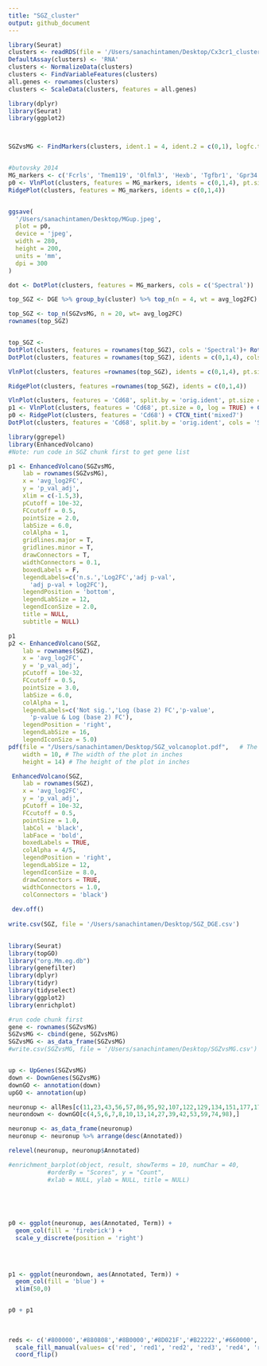 ```yaml
---
title: "SGZ_cluster"
output: github_document
---
```


```r
library(Seurat)
clusters <- readRDS(file = '/Users/sanachintamen/Desktop/Cx3cr1_clusters.Rds', refhook = NULL)
DefaultAssay(clusters) <- 'RNA'
clusters <- NormalizeData(clusters)
clusters <- FindVariableFeatures(clusters)
all.genes <- rownames(clusters)
clusters <- ScaleData(clusters, features = all.genes)
```




```r
library(dplyr)
library(Seurat)
library(ggplot2)



SGZvsMG <- FindMarkers(clusters, ident.1 = 4, ident.2 = c(0,1), logfc.threshold = 0.25)


#butovsky 2014
MG_markers <- c('Fcrls', 'Tmem119', 'Olfml3', 'Hexb', 'Tgfbr1', 'Gpr34', 'Sall1', 'Mertk', 'Pros1', 'Gas6', 'Aif1', 'Csf1r')
p0 <- VlnPlot(clusters, features = MG_markers, idents = c(0,1,4), pt.size = 0)
RidgePlot(clusters, features = MG_markers, idents = c(0,1,4))


ggsave(
  '/Users/sanachintamen/Desktop/MGup.jpeg',
  plot = p0,
  device = 'jpeg',
  width = 280,
  height = 200,
  units = 'mm',
  dpi = 300
)

dot <- DotPlot(clusters, features = MG_markers, cols = c('Spectral'))

top_SGZ <- DGE %>% group_by(cluster) %>% top_n(n = 4, wt = avg_log2FC)

top_SGZ <- top_n(SGZvsMG, n = 20, wt= avg_log2FC)
rownames(top_SGZ)


top_SGZ <- 
DotPlot(clusters, features = rownames(top_SGZ), cols = 'Spectral')+ RotatedAxis() + labs(y="Cluster ID", x = "Gene")
DotPlot(clusters, features = rownames(top_SGZ), idents = c(0,1,4), cols = 'Spectral')+ RotatedAxis() + labs(y="Cluster ID", x = "Gene")

VlnPlot(clusters, features =rownames(top_SGZ), idents = c(0,1,4), pt.size = 0)

RidgePlot(clusters, features =rownames(top_SGZ), idents = c(0,1,4))

VlnPlot(clusters, features = 'Cd68', split.by = 'orig.ident', pt.size = 0)
p1 <- VlnPlot(clusters, features = 'Cd68', pt.size = 0, log = TRUE) + CTCN_tint('mixed7') + NoLegend()
p0 <- RidgePlot(clusters, features = 'Cd68') + CTCN_tint('mixed7')
DotPlot(clusters, features = 'Cd68', split.by = 'orig.ident', cols = 'Spectral')

```

```r
library(ggrepel)
library(EnhancedVolcano)
#Note: run code in SGZ chunk first to get gene list

p1 <- EnhancedVolcano(SGZvsMG,
    lab = rownames(SGZvsMG),
    x = 'avg_log2FC',
    y = 'p_val_adj',
    xlim = c(-1.5,3),
    pCutoff = 10e-32,
    FCcutoff = 0.5,
    pointSize = 2.0,
    labSize = 6.0,
    colAlpha = 1,
    gridlines.major = T,
    gridlines.minor = T,
    drawConnectors = T,
    widthConnectors = 0.1,
    boxedLabels = F,
    legendLabels=c('n.s.','Log2FC','adj p-val',
      'adj p-val + log2FC'),
    legendPosition = 'bottom',
    legendLabSize = 12,
    legendIconSize = 2.0,
    title = NULL,
    subtitle = NULL)

p1 
p2 <- EnhancedVolcano(SGZ,
    lab = rownames(SGZ),
    x = 'avg_log2FC',
    y = 'p_val_adj',
    pCutoff = 10e-32,
    FCcutoff = 0.5,
    pointSize = 3.0,
    labSize = 6.0,
    colAlpha = 1,
    legendLabels=c('Not sig.','Log (base 2) FC','p-value',
      'p-value & Log (base 2) FC'),
    legendPosition = 'right',
    legendLabSize = 16,
    legendIconSize = 5.0)
pdf(file = "/Users/sanachintamen/Desktop/SGZ_volcanoplot.pdf",   # The directory you want to save the file in
    width = 10, # The width of the plot in inches
    height = 14) # The height of the plot in inches

 EnhancedVolcano(SGZ,
    lab = rownames(SGZ),
    x = 'avg_log2FC',
    y = 'p_val_adj',
    pCutoff = 10e-32,
    FCcutoff = 0.5,
    pointSize = 1.0,
    labCol = 'black',
    labFace = 'bold',
    boxedLabels = TRUE,
    colAlpha = 4/5,
    legendPosition = 'right',
    legendLabSize = 12,
    legendIconSize = 8.0,
    drawConnectors = TRUE,
    widthConnectors = 1.0,
    colConnectors = 'black')
 
 dev.off()
 
write.csv(SGZ, file = '/Users/sanachintamen/Desktop/SGZ_DGE.csv')
 
```

```r
library(Seurat)
library(topGO)
library("org.Mm.eg.db")
library(genefilter)
library(dplyr)
library(tidyr)
library(tidyselect)
library(ggplot2)
library(enrichplot)

#run code chunk first
gene <- rownames(SGZvsMG)
SGZvsMG <- cbind(gene, SGZvsMG)
SGZvsMG <- as_data_frame(SGZvsMG)
#write.csv(SGZvsMG, file = '/Users/sanachintamen/Desktop/SGZvsMG.csv')


up <- UpGenes(SGZvsMG)
down <- DownGenes(SGZvsMG)
downGO <- annotation(down)
upGO <- annotation(up)


```

```r
neuronup <- allRes[c(11,23,43,56,57,86,95,92,107,122,129,134,151,177,178),]
neurondown <- downGO[c(4,5,6,7,8,10,13,14,27,39,42,53,59,74,98),]

neuronup <- as_data_frame(neuronup)
neuronup <- neuronup %>% arrange(desc(Annotated))

relevel(neuronup, neuronup$Annotated)

#enrichment_barplot(object, result, showTerms = 10, numChar = 40, 
		   #orderBy = "Scores", y = "Count", 
		   #xlab = NULL, ylab = NULL, title = NULL)


  
 
 
p0 <- ggplot(neuronup, aes(Annotated, Term)) +
  geom_col(fill = 'firebrick') +
  scale_y_discrete(position = 'right') 
  
    


p1 <- ggplot(neurondown, aes(Annotated, Term)) +
  geom_col(fill = 'blue') +
  xlim(50,0)


p0 + p1
    
  
  
reds <- c('#800000','#880808','#8B0000','#8D021F','#B22222','#660000','#990000','#960018','C21807', '#CC0000','#DC143C','#FF0000','#FF3333','#FF4500')
  scale_fill_manual(values= c('red', 'red1', 'red2', 'red3', 'red4', 'rosybrown', 'firebrick1', 'firebrick2', 'firebrick3', 'firebrick4', 'tomato', 'tomato1', 'tomato2'))+
  coord_flip() 



```